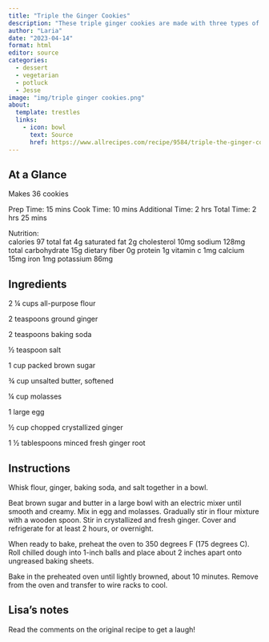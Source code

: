 ```yaml
---
title: "Triple the Ginger Cookies"
description: "These triple ginger cookies are made with three types of ginger: fresh, ground, and crystallized. They're the best ginger cookies I have ever eaten."
author: "Laria"
date: "2023-04-14"
format: html
editor: source
categories:
  - dessert
  - vegetarian
  - potluck
  - Jesse
image: "img/triple ginger cookies.png"
about:
  template: trestles
  links:
    - icon: bowl
      text: Source
      href: https://www.allrecipes.com/recipe/9584/triple-the-ginger-cookies/
---
```


## At a Glance

Makes 36 cookies

Prep Time: 15 mins
Cook Time: 10 mins
Additional Time: 2 hrs
Total Time: 2 hrs 25 mins

Nutrition:  
calories 97
 total fat 4g  saturated fat 2g  cholesterol 10mg  sodium 128mg  total carbohydrate 15g  dietary fiber 0g  protein 1g  vitamin c 1mg  calcium 15mg  iron 1mg  potassium 86mg

## Ingredients

2 ¼ cups all-purpose flour

2 teaspoons ground ginger

2 teaspoons baking soda

½ teaspoon salt

1 cup packed brown sugar

¾ cup unsalted butter, softened

¼ cup molasses

1 large egg

½ cup chopped crystallized ginger

1 ½ tablespoons minced fresh ginger root

## Instructions

Whisk flour, ginger, baking soda, and salt together in a bowl.

Beat brown sugar and butter in a large bowl with an electric mixer until smooth and creamy. Mix in egg and molasses. Gradually stir in flour mixture with a wooden spoon. Stir in crystallized and fresh ginger. Cover and refrigerate for at least 2 hours, or overnight.

When ready to bake, preheat the oven to 350 degrees F (175 degrees C). Roll chilled dough into 1-inch balls and place about 2 inches apart onto ungreased baking sheets.

Bake in the preheated oven until lightly browned, about 10 minutes. Remove from the oven and transfer to wire racks to cool.

## Lisa's notes

Read the comments on the original recipe to get a laugh! 
